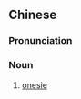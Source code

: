 {{also|连体服}}
==Chinese==
{{zh-forms|s=连体服}}

===Pronunciation===
{{zh-pron
|m=liántǐfú
|cat=n
}}

===Noun===
{{zh-noun}}

# [[onesie]] {{gloss|adult jumpsuit}}